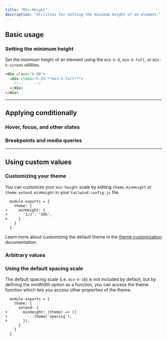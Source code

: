 ```yaml
---
title: "Min-Height"
description: "Utilities for setting the minimum height of an element."
---
```




## Basic usage

### Setting the minimum height

Set the minimum height of an element using the `min-h-0`, `min-h-full`, or `min-h-screen` utilities.

```html
<div class="h-48">
  <div class="h-24 **min-h-full**">
    <!-- ... -->
  </div>
</div>
```

---

## <Heading ignore>Applying conditionally</Heading>

### <Heading ignore>Hover, focus, and other states</Heading>

<HoverFocusAndOtherStates defaultClass="h-24 min-h-0" featuredClass="min-h-full" />

### <Heading ignore>Breakpoints and media queries</Heading>

<BreakpointsAndMediaQueries defaultClass="h-24 min-h-0" featuredClass="min-h-full" />

---

## Using custom values

### Customizing your theme

You can customize your `min-height` scale by editing `theme.minHeight` or `theme.extend.minHeight` in your `tailwind.config.js` file.

```diff-js {{ filename: 'tailwind.config.js' }}
  module.exports = {
    theme: {
+     minHeight: {
+       '1/2': '50%',
+     }
    }
  }
```

Learn more about customizing the default theme in the [theme customization](/docs/theme#customizing-the-default-theme) documentation.

### Arbitrary values

<ArbitraryValues property="min-height" featuredClass="min-h-[50%]" />

### Using the default spacing scale

The default spacing scale (i.e. `min-h-16`) is not included by default, but by defining the minWidth option as a function, you can access the theme function which lets you access other properties of the theme.

```diff-js {{ filename: 'tailwind.config.js' }}
  module.exports = {
    theme: {
      extend: {
+       minHeight: (theme) => ({
+         ...theme('spacing'),
+       }),
      }
    }
  }
```
